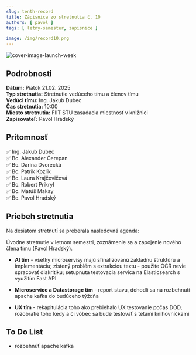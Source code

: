 ```yaml
---
slug: tenth-record
title: Zápisnica zo stretnutia č. 10
authors: [ pavol ]
tags: [ letny-semester, zapisnice ]

image: /img/record10.png
---
```

![cover-image-launch-week](/img/record10.png)

<!-- ❌✅ -->
<!-- truncate -->

## Podrobnosti

**Dátum:** Piatok 21.02. 2025  
**Typ stretnutia:** Stretnutie vedúceho tímu a členov tímu  
**Vedúci tímu:** Ing. Jakub Dubec  
**Čas stretnutia:** 10:00  
**Miesto stretnutia:** FIIT STU zasadacia miestnosť v knižnici   
**Zapisovateľ:** Pavol Hradský

## Prítomnosť

 ✅ Ing. Jakub Dubec  
 ✅ Bc. Alexander Čerepan  
 ✅ Bc. Darina Dvorecká  
 ✅ Bc. Patrik Kozlík  
 ✅ Bc. Laura Krajčovičová  
 ✅ Bc. Robert Prikryl  
 ✅ Bc. Matúš Makay  
 ✅ Bc. Pavol Hradský

## Priebeh stretnutia
<div style={{ textAlign: 'justify' }}>
Na desiatom stretnutí sa preberala nasledovná agenda:

Úvodne stretnutie v letnom semestri, zoznámenie sa a zapojenie nového člena tímu (Pavol Hradský).

- **AI tím** - všetky microservisy majú sfinalizovanú zakladnu štruktúru a implementáciu; 
zistený problém s extrakciou textu - použite OCR nevie spracovať diakritiku;
 setupnuta testovacia servica na Elasticsearch s využitím Fast API

- **Microservice a Datastorage tím** - report stavu, dohodli sa na rozbehnutí apache kafka do budúceho týždňa

- **UX tím** - rekapitulácia toho ako prebiehalo UX testovanie počas DOD,
 rozobratie toho kedy a či vôbec sa bude testovať s tetami knihovníčkami
</div>


## To Do List

- rozbehnúť apache kafka